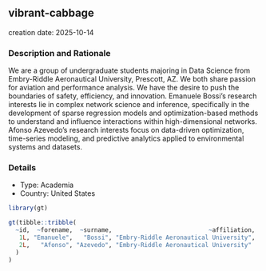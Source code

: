 
## vibrant-cabbage
creation date: 2025-10-14


### Description and Rationale

We are a group of undergraduate students majoring in Data Science from Embry-Riddle Aeronautical University, Prescott, AZ.
We both share passion for aviation and performance analysis. We have the desire to push the boundaries of safety, efficiency, and innovation.
Emanuele Bossi's research interests lie in complex network science and inference, specifically in the development of sparse regression models and optimization-based methods to understand and influence interactions within high-dimensional networks.
Afonso Azevedo's research interests focus on data-driven optimization, time-series modeling, and predictive analytics applied to environmental systems and datasets.

### Details

* Type: Academia
* Country: United States

```r
library(gt)

gt(tibble::tribble(
  ~id,  ~forename,  ~surname,                           ~affiliation,
   1L, "Emanuele",   "Bossi", "Embry-Riddle Aeronautical University",
   2L,   "Afonso", "Azevedo", "Embry-Riddle Aeronautical University"
  )
)
```

